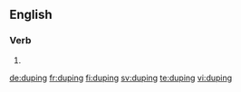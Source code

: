 ==English==

===Verb===
{{head|en|present participle}}

# {{present participle of|dupe|lang=en}}

[[de:duping]]
[[fr:duping]]
[[fi:duping]]
[[sv:duping]]
[[te:duping]]
[[vi:duping]]